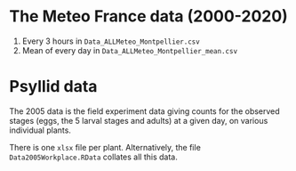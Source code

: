 # The Meteo France data (2000-2020)

1. Every 3 hours in `Data_ALLMeteo_Montpellier.csv`
2. Mean of every day in `Data_ALLMeteo_Montpellier_mean.csv`

# Psyllid data

The 2005 data is the field experiment data giving counts for the observed stages
(eggs, the 5 larval stages and adults)
at a given day, on various individual plants.

There is one `xlsx` file per plant.
Alternatively, the file `Data2005Workplace.RData` collates all this data.
